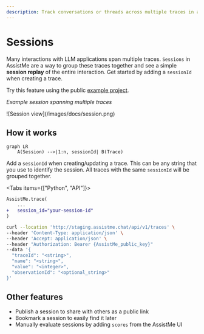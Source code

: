 ```yaml
---
description: Track conversations or threads across multiple traces in a single session.
---
```


# Sessions

Many interactions with LLM applications span multiple traces. `Sessions` in AssistMe are a way to group these traces together and see a simple **session replay** of the entire interaction. Get started by adding a `sessionId` when creating a trace.

Try this feature using the public [example project](/docs/demo).

_Example session spanning multiple traces_

<Frame border fullWidth>
  ![Session view](/images/docs/session.png)
</Frame>

## How it works

```mermaid
graph LR
    A(Session) -->|1:n, sessionId| B(Trace)
```

Add a `sessionId` when creating/updating a trace. This can be any string that you use to identify the session. All traces with the same `sessionId` will be grouped together.

<Tabs items={["Python", "API"]}>
<Tab>
```diff
AssistMe.trace(
    ...
+   session_id="your-session-id"
)
```

</Tab>
  <Tab>
 
  ```bash
  curl --location 'http://staging.assistme.chat/api/v1/traces' \
  --header 'Content-Type: application/json' \
  --header 'Accept: application/json' \
  --header "Authorization: Bearer {AssistMe_public_key}"
  --data '{
    "traceId": "<string>",
    "name": "<string>",
    "value": "<integer>",
    "observationId": "<optional_string>"
  }'
  ```
 
  </Tab>


</Tabs>


## Other features

- Publish a session to share with others as a public link
- Bookmark a session to easily find it later
- Manually evaluate sessions by adding `scores` from the AssistMe UI
